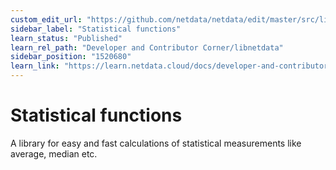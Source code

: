 ```yaml
---
custom_edit_url: "https://github.com/netdata/netdata/edit/master/src/libnetdata/statistical/README.md"
sidebar_label: "Statistical functions"
learn_status: "Published"
learn_rel_path: "Developer and Contributor Corner/libnetdata"
sidebar_position: "1520680"
learn_link: "https://learn.netdata.cloud/docs/developer-and-contributor-corner/libnetdata/statistical-functions"
---
```



# Statistical functions

A library for easy and fast calculations of statistical measurements like average, median etc.
